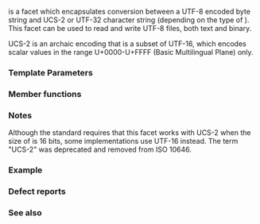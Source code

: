 {{cpp/title|codecvt_utf8}}
{{cpp/locale/navbar}}
{{ddcl|header=codecvt|since=c++11|deprecated=c++17|removed=c++26|1=
template&lt;
    class Elem,
    unsigned long Maxcode = 0x10ffff,
    std::codecvt_mode Mode = (std::codecvt_mode)0 &gt;
class codecvt_utf8
    : public std::codecvt&lt;Elem, char, std::mbstate_t&gt;;
}}

{{tt|std::codecvt_utf8}} is a {{lc|std::codecvt}} facet which encapsulates conversion between a UTF-8 encoded byte string and UCS-2 or UTF-32 character string (depending on the type of {{tt|Elem}}). This {{lc|std::codecvt}} facet can be used to read and write UTF-8 files, both text and binary.

UCS-2 is an archaic encoding that is a subset of UTF-16, which encodes scalar values in the range U+0000-U+FFFF (Basic Multilingual Plane) only.

===Template Parameters===
{{par begin}}
{{par|Elem|either {{c/core|char16_t}}, {{c/core|char32_t}}, or {{c/core|wchar_t}}}}
{{par|Maxcode|the largest value of {{tt|Elem}} that this facet will read or write without error }}
{{par|Mode|a constant of type {{lc|std::codecvt_mode}}}}
{{par end}}

===Member functions===
{{dsc begin}}
{{dsc mem ctor|cpp/locale/codecvt_utf8|inlinemem=true|constructs a new {{tt|codecvt_utf8}} facet}}
{{dsc mem dtor|cpp/locale/codecvt_utf8|inlinemem=true|destroys a {{tt|codecvt_utf8}} facet}}
{{dsc end}}

{{member|{{small|std::codecvt_utf8::}}codecvt_utf8|
{{dcl begin}}
{{dcl|1=
explicit codecvt_utf8( std::size_t refs = 0 );
}}
{{dcl end}}

Constructs a new {{tt|std::codecvt_utf8}} facet, passes the initial reference counter {{c|refs}} to the base class.

===Parameters===
{{par begin}}
{{par|refs|the number of references that link to the facet}}
{{par end}}
}}

{{member|{{small|std::codecvt_utf8::}}~codecvt_utf8|
{{dcl begin}}
{{dcl|1=
~codecvt_utf8();
}}
{{dcl end}}

Destroys the facet. Unlike the locale-managed facets, this facet's destructor is public.
}}

{{cpp/locale/codecvt/inherit}}
{{cpp/locale/codecvt_base/inherit}}

===Notes===
Although the standard requires that this facet works with UCS-2 when the size of {{tt|Elem}} is 16 bits, some implementations use UTF-16 instead. The term "UCS-2" was deprecated and removed from ISO 10646.

===Example===
{{example
|The following example demonstrates the difference between UCS-2/UTF-8 and UTF-16/UTF-8 conversions: the third character in the string is not a valid UCS-2 character.
|code=
#include &lt;codecvt&gt;
#include &lt;cstdint&gt;
#include &lt;iostream&gt;
#include &lt;locale&gt;
#include &lt;string&gt;

int main()
{
    // UTF-8 data. The character U+1d10b, musical sign segno, does not fit in UCS-2
    std::string utf8 = "z\u6c34\U0001d10b";
    
    // the UTF-8 / UTF-16 standard conversion facet
    std::wstring_convert&lt;std::codecvt_utf8_utf16&lt;char16_t&gt;, char16_t&gt; utf16conv;
    std::u16string utf16 = utf16conv.from_bytes(utf8);
    std::cout &lt;&lt; "UTF-16 conversion produced " &lt;&lt; utf16.size() &lt;&lt; " code units:\n"
              &lt;&lt; std::showbase &lt;&lt; std::hex;
    for (char16_t c : utf16)
        std::cout &lt;&lt; static_cast&lt;std::uint16_t&gt;(c) &lt;&lt; ' ';
    
    // the UTF-8 / UCS-2 standard conversion facet
    std::wstring_convert&lt;std::codecvt_utf8&lt;char16_t&gt;, char16_t&gt; ucs2conv;
    try
    {
        std::u16string ucs2 = ucs2conv.from_bytes(utf8);
    }
    catch(const std::range_error&amp; e)
    {
        std::u16string ucs2 = ucs2conv.from_bytes(utf8.substr(0, ucs2conv.converted()));
        std::cout &lt;&lt; "\nUCS-2 failed after producing " &lt;&lt; std::dec &lt;&lt; ucs2.size()
                  &lt;&lt; " characters:\n" &lt;&lt; std::showbase &lt;&lt; std::hex;
        for (char16_t c : ucs2)
            std::cout &lt;&lt; static_cast&lt;std::uint16_t&gt;(c) &lt;&lt; ' ';
        std::cout &lt;&lt; '\n';
    }
}
|output=
UTF-16 conversion produced 4 code units:
0x7a 0x6c34 0xd834 0xdd0b
UCS-2 failed after producing 2 characters:
0x7a 0x6c34
}}

===Defect reports===
{{dr list begin}}
{{dr list item|wg=lwg|dr=2229|std=C++98|before=the constructor and destructor were not specified|after=specifies them}}
{{dr list end}}

===See also===
{{cpp/locale/unicode string conversions}}
{{dsc begin}}
{{dsc inc|cpp/locale/dsc codecvt}}
{{dsc inc|cpp/locale/dsc codecvt_mode}}
{{dsc inc|cpp/locale/dsc codecvt_utf16}}
{{dsc inc|cpp/locale/dsc codecvt_utf8_utf16}}
{{dsc end}}

{{langlinks|de|es|fr|it|ja|pt|ru|zh}}